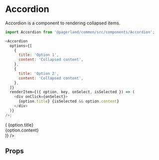 


<Meta title="Themes|Landing/Components/Accordion" component={Accordion} />

# Accordion

Accordion is a component to rendering collapsed items.

```js
import Accordion from '@pagerland/common/src/components/Accordion';

<Accordion
  options={[
    {
      title: 'Option 1',
      content: 'Collapsed content',
    },
    {
      title: 'Option 2',
      content: 'Collapsed content',
    },
  ]}
  renderItem={({ option, key, onSelect, isSelected }) => (
    <div onClick={onSelect}>
      {option.title} {isSelected && option.content}
    </div>
  )}
/>;
```

<Preview>
  <Story name="Default">
    <Theme>
      <Accordion
        options={[
          {
            title: 'Lorem ipsum dolor sit amet, consectetur adipiscing',
            content:
              'Phasellus porta nibh metus, vel imperdiet dui viverra a. Vestibulum eget tempus lorem, eget placerat lacus. Quisque et metus velit. Lorem ipsum dolor sit amet, consectetur adipiscing elit.',
          },
          {
            title: 'Duis fermentum augue diam, at efficitur',
            content:
              'Aenean ante justo, sodales ut semper ac, consectetur id lacus. Pellentesque habitant morbi tristique senectus et netus et malesuada fames ac turpis egestas. Quisque vel risus turpis.',
          },
        ]}
        renderItem={({ option, key, onSelect, isSelected }) => (
          <Card onClick={onSelect} p={3} mb={2}>
            <Typography variant="h5">{option.title}</Typography>
            <Fade duration={600} collapse when={isSelected}>
              <div>
                <Typography pt={3}>{option.content}</Typography>
              </div>
            </Fade>
          </Card>
        )}
      />
    </Theme>
  </Story>
</Preview>

## Props

<Props of={Accordion} />
